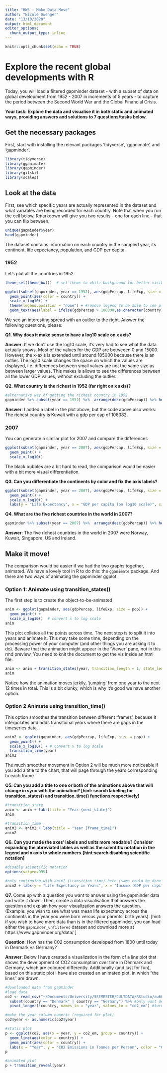 ```yaml
---
title: "HW5 - Make Data Move"
author: "Nicole Dwenger"
date: "13/10/2020"
output: html_document
editor_options: 
  chunk_output_type: inline
---
```


```r
knitr::opts_chunk$set(echo = TRUE)
```

#  Explore the recent global developments with R
Today, you will load a filtered gapminder dataset -  with a subset of data on global development from 1952 - 2007 in increments of 5 years - to capture the period between the Second World War and the Global Financial Crisis. 

**Your task: Explore the data and visualise it in both static and animated ways, providing answers and solutions to 7 questions/tasks below.**

## Get the necessary packages
First, start with installing the relevant packages 'tidyverse', 'gganimate', and 'gapminder'.

```r
library(tidyverse)
library(gganimate)
library(gapminder)
library(gifski)
library(scales)
```

## Look at the data
First, see which specific years are actually represented in the dataset and what variables are being recorded for each country. Note that when you run the cell below, Rmarkdown will give you two results - one for each line - that you can flip between.
```r

unique(gapminder$year)
head(gapminder)

```

The dataset contains information on each country in the sampled year, its continent, life expectancy, population, and GDP per capita.

### 1952
Let's plot all the countries in 1952.
```r

theme_set(theme_bw())  # set theme to white background for better visibility

ggplot(subset(gapminder, year == 1952), aes(gdpPercap, lifeExp, size = pop)) +
  geom_point(aes(color = country)) +
  scale_x_log10() +
  theme(legend.position = "none") + #remove legend to be able to see plot
  geom_text(aes(label = ifelse(gdpPercap > 100000,as.character(country),'')), size = 3) #make label only for countries where the GDP is larger than 100000

```

We see an interesting spread with an outlier to the right. Answer the following questions, please:

**Q1. Why does it make sense to have a log10 scale on x axis?**

**Answer**: If we don't use the log10 scale, it's very had to see what the data actually shows. Most of the values for the GDP are betweeen 0 and 15000. However, the x-axis is extended until around 105000 because there is an outlier. The log10 scale changes the space on which the values are displayed, i.e. differences between small values are not the same size as between larger values. This makes is allows to see the differences between all the lower GDP values, without excluding the outlier. 

**Q2. What country is the richest in 1952 (far right on x axis)?** 
```r

#alternative way of getting the richest country in 1952
gapminder %>% subset(year == 1952) %>%  arrange(desc(gdpPercap)) %>% head()

```

**Answer**: I added a label in the plot above, but the code above also works: The richest country is Kuwait with a gdp per cap of 108382.

### 2007

You can generate a similar plot for 2007 and compare the differences
```r

ggplot(subset(gapminder, year == 2007), aes(gdpPercap, lifeExp, size = pop)) + 
  geom_point() +
  scale_x_log10()

```

The black bubbles are a bit hard to read, the comparison would be easier with a bit more visual differentiation.

**Q3. Can you differentiate the continents by color and fix the axis labels?**
```r

ggplot(subset(gapminder, year == 2007), aes(gdpPercap, lifeExp, size = pop, color = continent)) + #color by continent
  geom_point() +
  scale_x_log10() +
  labs(y = "Life Expectancy", x = "GDP per capita (on log10 scale)", size = "Population", color = "Continent") #axis labels

```

**Q4. What are the five richest countries in the world in 2007?**
```r

gapminder %>% subset(year == 2007) %>%  arrange(desc(gdpPercap)) %>% head()

```

**Answer**: The five richest countries in the world in 2007 were Norway, Kuwait, Singapore, US and Ireland.


##  Make it move!

The comparison would be easier if we had the two graphs together, animated. We have a lovely tool in R to do this: the `gganimate` package. And there are two ways of animating the gapminder ggplot.

### Option 1: Animate using transition_states() 

The first step is to create the object-to-be-animated
```r

anim <- ggplot(gapminder, aes(gdpPercap, lifeExp, size = pop)) +
  geom_point() +
  scale_x_log10()  # convert x to log scale
anim

```

This plot collates all the points across time. The next step is to split it into years and animate it. This may take some time, depending on the processing power of your computer (and other things you are asking it to do). Beware that the animation might appear in the 'Viewer' pane, not in this rmd preview. You need to knit the document to get the viz inside an html file.

```r

anim <- anim + transition_states(year, transition_length = 1, state_length = 1)
anim

```

Notice how the animation moves jerkily, 'jumping' from one year to the next 12 times in total. This is a bit clunky, which is why it's good we have another option. 


### Option 2 Animate using transition_time()
This option smoothes the transition between different 'frames', because it interpolates and adds transitional years where there are gaps in the timeseries data.

```r

anim2 <- ggplot(gapminder, aes(gdpPercap, lifeExp, size = pop)) +
  geom_point() +
  scale_x_log10() + # convert x to log scale
  transition_time(year)
anim2

```

The much smoother movement in Option 2 will be much more noticeable if you add a title to the chart, that will page through the years corresponding to each frame.


**Q5. Can you add a title to one or both of the animations above that will change in sync with the animation? [hint: search labeling for transition_states() and transition_time() functions respectively]**
```r

#transition_state
anim <- anim + labs(title = "Year {next_state}")
anim

```

```r

#transition_time
anim2 <- anim2 + labs(title = "Year {frame_time}")
anim2

```

**Q6. Can you made the axes' labels and units more readable? Consider expanding the abreviated lables as well as the scientific notation in the legend and x axis to whole numbers.[hint:search disabling scientific notation]**
```r

#disable scientific notation
options(scipen=999)

#only continuing with anim2 (transition_time) here (same could be done to anim)
anim2 + labs(y = "Life Expectancy in Years", x = "Income (GDP per capita on log10 scale)")

```

**Q7.** Come up with a question you want to answer using the gapminder data and write it down. Then, create a data visualisation that answers the question and explain how your visualization answers the question. (Example: you wish to see what was mean life expectancy across the continents in the year you were born versus your parents' birth years). [hint: if you wish to have more data than is in the filtered gapminder, you can load either the `gapminder_unfiltered` dataset and download more at https://www.gapminder.org/data/ ]

**Question**: How has the C02 consumption developed from 1800 until today in Denmark vs Germany?

**Answer**: Below I have created a visualization in the form of a line plot that shows the development of CO2 consumption over time in Denmark and Germany, which are coloured differently. Additionally (and just for fun), based on this static plot I have also created an animated plot, in which "the lines" are drawn. 
```r

#downloaded data from gapminder
#load data
co2 <- read_csv("~/Documents/University/5SEMESTER/CULTDATA/RStudio/au601190_dwenger_nicole/co2_emissions_tonnes_per_person.csv") %>% 
  subset(country == "Denmark" | country == "Germany") %>% #only want denmark and germany
  pivot_longer(!country, names_to = "year", values_to = "co2_em") #turn into long format

#make the year column numeric (required for plot)
co2$year <- as.numeric(co2$year)

#static plot 
p <- ggplot(co2, aes(x = year, y = co2_em, group = country)) + 
  geom_line(aes(color = country)) +
  geom_point(aes(color = country)) +
  labs(x = "Year", y = "CO2 Emissions in Tonnes per Person", color = "Country")
p

#animated plot
p + transition_reveal(year)


```


